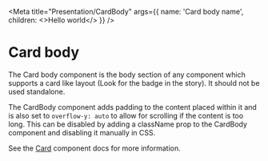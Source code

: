<Meta
  title="Presentation/CardBody"
  args={{
    name: 'Card body name',
    children: <>Hello world</>
  }}
/>


# Card body

The Card body component is the body section of any component which supports a card like layout (Look for the <WorksWith component="cards" /> badge in the story). It should not be used standalone.

The CardBody component adds padding to the content placed within it and is also set to `overflow-y: auto` to
allow for scrolling if the content is too long. This can be disabled by adding a className prop to the CardBody
component and disabling it manually in CSS.

See the [Card](?path=/docs/atom-card--default-story) component docs for more information.
